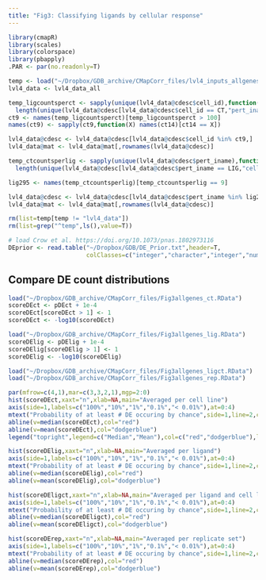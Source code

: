 ```yaml
---
title: "Fig3: Classifying ligands by cellular response"
---
```

  
```r
library(cmapR)
library(scales)
library(colorspace)
library(pbapply)
.PAR <- par(no.readonly=T)
```

```r
temp <- load("~/Dropbox/GDB_archive/CMapCorr_files/lvl4_inputs_allgenes.RData")
lvl4_data <- lvl4_data_all

temp_ligcountsperct <- sapply(unique(lvl4_data@cdesc$cell_id),function(CT)
  length(unique(lvl4_data@cdesc[lvl4_data@cdesc$cell_id == CT,"pert_iname"])))
ct9 <- names(temp_ligcountsperct)[temp_ligcountsperct > 100]
names(ct9) <- sapply(ct9,function(X) names(ct14)[ct14 == X])

lvl4_data@cdesc <- lvl4_data@cdesc[lvl4_data@cdesc$cell_id %in% ct9,]
lvl4_data@mat <- lvl4_data@mat[,rownames(lvl4_data@cdesc)]

temp_ctcountsperlig <- sapply(unique(lvl4_data@cdesc$pert_iname),function(LIG)
  length(unique(lvl4_data@cdesc[lvl4_data@cdesc$pert_iname == LIG,"cell_id"])))

lig295 <- names(temp_ctcountsperlig)[temp_ctcountsperlig == 9]

lvl4_data@cdesc <- lvl4_data@cdesc[lvl4_data@cdesc$pert_iname %in% lig295,]
lvl4_data@mat <- lvl4_data@mat[,rownames(lvl4_data@cdesc)]

rm(list=temp[temp != "lvl4_data"])
rm(list=grep("^temp",ls(),value=T))

# load Crow et al. https://doi.org/10.1073/pnas.1802973116
DEprior <- read.table("~/Dropbox/GDB/DE_Prior.txt",header=T,
                      colClasses=c("integer","character","integer","numeric","character"))
```



## Compare DE count distributions
```r
load("~/Dropbox/GDB_archive/CMapCorr_files/Fig3allgenes_ct.RData")
scoreDEct <- pDEct + 1e-4
scoreDEct[scoreDEct > 1] <- 1
scoreDEct <- -log10(scoreDEct)

load("~/Dropbox/GDB_archive/CMapCorr_files/Fig3allgenes_lig.RData")
scoreDElig <- pDElig + 1e-4
scoreDElig[scoreDElig > 1] <- 1
scoreDElig <- -log10(scoreDElig)

load("~/Dropbox/GDB_archive/CMapCorr_files/Fig3allgenes_ligct.RData")
load("~/Dropbox/GDB_archive/CMapCorr_files/Fig3allgenes_rep.RData")

par(mfrow=c(4,1),mar=c(3,3,2,1),mgp=2:0)
hist(scoreDEct,xaxt="n",xlab=NA,main="Averaged per cell line")
axis(side=1,labels=c("100%","10%","1%","0.1%","< 0.01%"),at=0:4)
mtext("Probability of at least # DE occuring by chance",side=1,line=2,cex=0.8)
abline(v=median(scoreDEct),col="red")
abline(v=mean(scoreDEct),col="dodgerblue")
legend("topright",legend=c("Median","Mean"),col=c("red","dodgerblue"),lty=1)

hist(scoreDElig,xaxt="n",xlab=NA,main="Averaged per ligand")
axis(side=1,labels=c("100%","10%","1%","0.1%","< 0.01%"),at=0:4)
mtext("Probability of at least # DE occuring by chance",side=1,line=2,cex=0.8)
abline(v=median(scoreDElig),col="red")
abline(v=mean(scoreDElig),col="dodgerblue")

hist(scoreDEligct,xaxt="n",xlab=NA,main="Averaged per ligand and cell line")
axis(side=1,labels=c("100%","10%","1%","0.1%","< 0.01%"),at=0:4)
mtext("Probability of at least # DE occuring by chance",side=1,line=2,cex=0.8)
abline(v=median(scoreDEligct),col="red")
abline(v=mean(scoreDEligct),col="dodgerblue")

hist(scoreDErep,xaxt="n",xlab=NA,main="Averaged per replicate set")
axis(side=1,labels=c("100%","10%","1%","0.1%","< 0.01%"),at=0:4)
mtext("Probability of at least # DE occuring by chance",side=1,line=2,cex=0.8)
abline(v=median(scoreDErep),col="red")
abline(v=mean(scoreDErep),col="dodgerblue")

```

